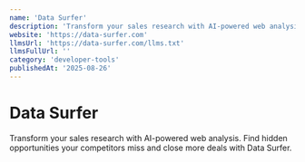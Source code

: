 ```yaml
---
name: 'Data Surfer'
description: 'Transform your sales research with AI-powered web analysis. Find hidden opportunities your competitors miss and close more deals with Data Surfer.'
website: 'https://data-surfer.com'
llmsUrl: 'https://data-surfer.com/llms.txt'
llmsFullUrl: ''
category: 'developer-tools'
publishedAt: '2025-08-26'
---
```


# Data Surfer

Transform your sales research with AI-powered web analysis. Find hidden opportunities your competitors miss and close more deals with Data Surfer.
